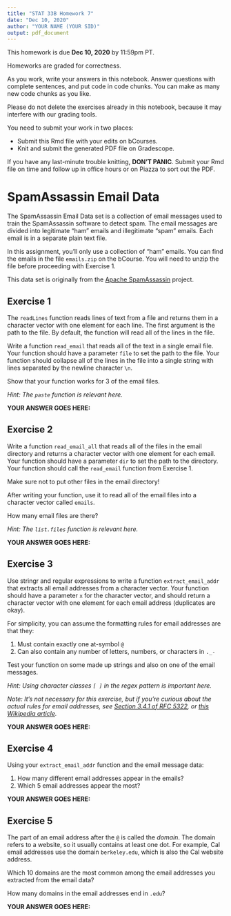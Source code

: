 ```yaml
---
title: "STAT 33B Homework 7"
date: "Dec 10, 2020"
author: "YOUR NAME (YOUR SID)"
output: pdf_document
---
```


This homework is due __Dec 10, 2020__ by 11:59pm PT.

Homeworks are graded for correctness. 

As you work, write your answers in this notebook. Answer questions with
complete sentences, and put code in code chunks. You can make as many new code
chunks as you like.

Please do not delete the exercises already in this notebook, because it may
interfere with our grading tools.

You need to submit your work in two places:

* Submit this Rmd file with your edits on bCourses.
* Knit and submit the generated PDF file on Gradescope.

If you have any last-minute trouble knitting, **DON'T PANIC**. Submit your Rmd
file on time and follow up in office hours or on Piazza to sort out the PDF.


SpamAssassin Email Data
=======================

The SpamAssassin Email Data set is a collection of email messages used to train
the SpamAssassin software to detect spam. The email messages are divided into
legitimate "ham" emails and illegitimate "spam" emails. Each email is in a
separate plain text file.

In this assignment, you'll only use a collection of "ham" emails. You can find
the emails in the file `emails.zip` on the bCourse. You will need to unzip the
file before proceeding with Exercise 1.

This data set is originally from the
[Apache SpamAssassin](https://spamassassin.apache.org/) project.


## Exercise 1

The `readLines` function reads lines of text from a file and returns them in a
character vector with one element for each line. The first argument is the path
to the file. By default, the function will read all of the lines in the file.

Write a function `read_email` that reads all of the text in a single email
file. Your function should have a parameter `file` to set the path to the file.
Your function should collapse all of the lines in the file into a single string
with lines separated by the newline character `\n`.

Show that your function works for 3 of the email files.

_Hint: The `paste` function is relevant here._

**YOUR ANSWER GOES HERE:**



## Exercise 2

Write a function `read_email_all` that reads all of the files in the email
directory and returns a character vector with one element for each email. Your
function should have a parameter `dir` to set the path to the directory. Your
function should call the `read_email` function from Exercise 1.

Make sure not to put other files in the email directory!

After writing your function, use it to read all of the email files into a
character vector called `emails`.

How many email files are there?

_Hint: The `list.files` function is relevant here._

**YOUR ANSWER GOES HERE:**



## Exercise 3

Use stringr and regular expressions to write a function `extract_email_addr`
that extracts all email addresses from a character vector. Your function should
have a parameter `x` for the character vector, and should return a character
vector with one element for each email address (duplicates are okay).

For simplicity, you can assume the formatting rules for email addresses are
that they:

1. Must contain exactly one at-symbol `@`
2. Can also contain any number of letters, numbers, or characters in `._-`

Test your function on some made up strings and also on one of the email
messages.

_Hint: Using character classes `[ ]` in the regex pattern is important here._

_Note: It's not necessary for this exercise, but if you're curious about the
actual rules for email addresses, see
[Section 3.4.1 of RFC 5322](https://tools.ietf.org/html/rfc5322#section-3.4.1),
or [this Wikipedia article](https://en.wikipedia.org/wiki/Email_address)._

**YOUR ANSWER GOES HERE:**



## Exercise 4

Using your `extract_email_addr` function and the email message data:

1. How many different email addresses appear in the emails?
2. Which 5 email addresses appear the most?

**YOUR ANSWER GOES HERE:**



## Exercise 5

The part of an email address after the `@` is called the _domain_. The domain
refers to a website, so it usually contains at least one dot. For example, Cal
email addresses use the domain `berkeley.edu`, which is also the Cal website
address.

Which 10 domains are the most common among the email addresses you extracted
from the email data?

How many domains in the email addresses end in `.edu`?

**YOUR ANSWER GOES HERE:**
